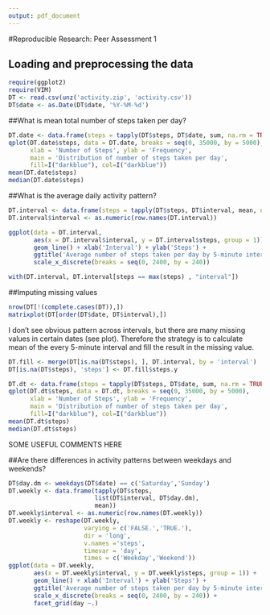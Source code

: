 ```yaml
---
output: pdf_document
---
```


#Reproducible Research: Peer Assessment 1


## Loading and preprocessing the data
```r
require(ggplot2)
require(VIM)
DT <- read.csv(unz('activity.zip', 'activity.csv'))
DT$date <- as.Date(DT$date, '%Y-%M-%d')
```

##What is mean total number of steps taken per day?
```r
DT.date <- data.frame(steps = tapply(DT$steps, DT$date, sum, na.rm = TRUE))
qplot(DT.date$steps, data = DT.date, breaks = seq(0, 35000, by = 5000),
      xlab = 'Number of Steps', ylab = 'Frequency', 
      main = 'Distribution of number of steps taken per day',
      fill=I("darkblue"), col=I("darkblue"))
mean(DT.date$steps)
median(DT.date$steps)
```

##What is the average daily activity pattern?
```r
DT.interval <- data.frame(steps = tapply(DT$steps, DT$interval, mean, na.rm = TRUE))
DT.interval$interval <- as.numeric(row.names(DT.interval))

ggplot(data = DT.interval, 
       aes(x = DT.interval$interval, y = DT.interval$steps, group = 1)) +
       geom_line() + xlab('Interval') + ylab('Steps') + 
       ggtitle('Average number of steps taken per day by 5-minute intervals') + 
       scale_x_discrete(breaks = seq(0, 2400, by = 240))

with(DT.interval, DT.interval[steps == max(steps) , "interval"])
```


##Imputing missing values
```r
nrow(DT[!(complete.cases(DT)),])
matrixplot(DT[order(DT$date, DT$interval),])
```
I don't see obvious pattern across intervals, but there are many missing values in certain dates (see plot).
Therefore the strategy is to calculate mean of the every 5-minute interval and fill the result in the missing value.
```r
DT.fill <- merge(DT[is.na(DT$steps), ], DT.interval, by = 'interval')
DT[is.na(DT$steps), 'steps'] <- DT.fill$steps.y

DT.dt <- data.frame(steps = tapply(DT$steps, DT$date, sum, na.rm = TRUE))
qplot(DT.dt$steps, data = DT.dt, breaks = seq(0, 35000, by = 5000),
      xlab = 'Number of Steps', ylab = 'Frequency', 
      main = 'Distribution of number of steps taken per day',
      fill=I("darkblue"), col=I("darkblue"))
mean(DT.dt$steps)
median(DT.dt$steps)
```
SOME USEFUL COMMENTS HERE

##Are there differences in activity patterns between weekdays and weekends?
```r
DT$day.dm <- weekdays(DT$date) == c('Saturday','Sunday')
DT.weekly <- data.frame(tapply(DT$steps, 
                        list(DT$interval, DT$day.dm), 
                        mean))
DT.weekly$interval <- as.numeric(row.names(DT.weekly))
DT.weekly <- reshape(DT.weekly, 
                     varying = c('FALSE.','TRUE.'), 
                     dir = 'long', 
                     v.names ='steps',
                     timevar = 'day',
                     times = c('Weekday','Weekend'))
ggplot(data = DT.weekly, 
       aes(x = DT.weekly$interval, y = DT.weekly$steps, group = 1)) +
       geom_line() + xlab('Interval') + ylab('Steps') + 
       ggtitle('Average number of steps taken per day by 5-minute intervals') + 
       scale_x_discrete(breaks = seq(0, 2400, by = 240)) +
       facet_grid(day ~.)

```

